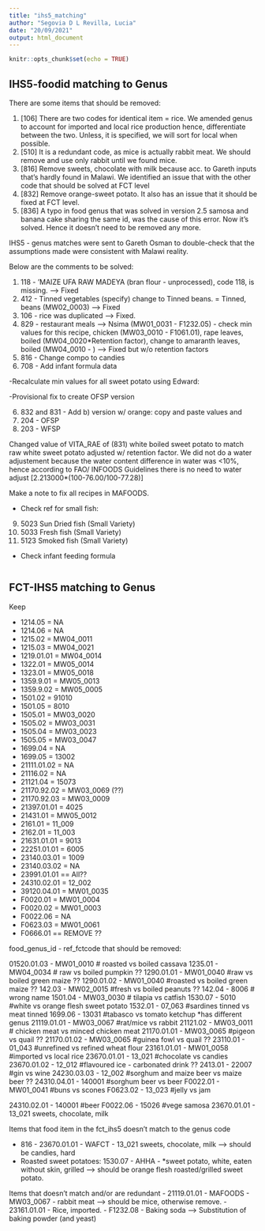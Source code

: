 ```yaml
---
title: "ihs5_matching"
author: "Segovia D L Revilla, Lucia"
date: "20/09/2021"
output: html_document
---
```


```r
knitr::opts_chunk$set(echo = TRUE)
```

## IHS5-foodid matching to Genus

There are some items that should be removed:

 1) [106] There are two codes for identical item = rice. We amended genus to account for imported and local rice production hence, differentiate between the two. Unless, it is specified, we will sort for local when possible. 
 2) [510] It is a redundant code, as mice is actually rabbit meat. We should remove and use only rabbit until we found mice. 
 3) [816] Remove sweets, chocolate with milk because acc. to Gareth inputs that's hardly found in Malawi. We identified an issue that with the other code that should be solved at FCT level 
 4) [832] Remove orange-sweet potato. It also has an issue that it should be fixed at FCT level.
 5) [836] A typo in food genus that was solved in version 2.5 samosa and banana cake sharing the same id, was the cause of this error. Now it's solved. Hence it doesn't need to be removed any more. 
 
IHS5 - genus matches were sent to Gareth Osman to double-check that the assumptions made were consistent with Malawi reality. 

Below are the comments to be solved:

 1) 118 - 'MAIZE UFA RAW MADEYA (bran flour - unprocessed), code 118, is missing. --> Fixed
 2) 412 - Tinned vegetables (specify) change to Tinned beans. = Tinned, beans (MW02_0003) --> Fixed
 3) 106 - rice was duplicated --> Fixed. 
 4) 829 - restaurant meals ---> Nsima (MW01_0031 - F1232.05) - check min values for this recipe, chicken (MW03_0010 - F1061.01), rape leaves, boiled (MW04_0020*Retention factor), change to amaranth leaves, boiled (MW04_0010 - ) --> Fixed but w/o retention factors
 5) 816 - Change compo to candies
 6) 708 - Add infant formula data
 
-Recalculate min values for all sweet potato using Edward:

-Provisional fix to create OFSP version

 6) 832 and 831 - Add b) version w/ orange: copy and paste values and 
 7) 204 - OFSP
 8) 203 - WFSP
 
Changed value of VITA_RAE of (831) white boiled sweet potato to match raw white sweet potato adjusted w/ retention factor. We did not do a water adjustement because the water content difference in water was <10%, hence according to FAO/ INFOODS Guidelines there is no need to water adjust 
[2.213000*(100-76.00/100-77.28)]
 
Make a note to fix all recipes in MAFOODS.

- Check ref for small fish:

 9)  5023        Sun Dried fish (Small Variety)     
 10) 5033        Fresh fish (Small Variety)  
 11) 5123        Smoked fish (Small Variety) 

- Check infant feeding formula


```r

```

## FCT-IHS5 matching to Genus


Keep 

* 1214.05 = NA
* 1214.06 = NA
- 1215.02 = MW04_0011
- 1215.03 = MW04_0021
- 1219.01.01 = MW04_0014
- 1322.01 = MW05_0014
- 1323.01 = MW05_0018
- 1359.9.01 = MW05_0013
- 1359.9.02 = MW05_0005
- 1501.02 = 91010          
- 1501.05 = 8010           
- 1505.01 = MW03_0020
- 1505.02 = MW03_0031
- 1505.04 = MW03_0023
- 1505.05 = MW03_0047
* 1699.04 = NA
- 1699.05 = 13002
* 21111.01.02 = NA
* 21116.02 = NA
- 21121.04 = 15073
- 21170.92.02 = MW03_0069  (??)
- 21170.92.03 = MW03_0009
- 21397.01.01 = 4025
- 21431.01 = MW05_0012
- 2161.01 = 11_009
- 2162.01 = 11_003
- 21631.01.01 = 9013
- 22251.01.01 = 6005
- 23140.03.01 = 1009
* 23140.03.02 = NA
- 23991.01.01 == All??
- 24310.02.01 = 12_002
- 39120.04.01 = MW01_0035
- F0020.01 = MW01_0004
- F0020.02 = MW01_0003
* F0022.06 = NA
- F0623.03 = MW01_0061
- F0666.01 == REMOVE ??



food_genus_id - ref_fctcode that should be removed:

01520.01.03 - MW01_0010 # roasted vs boiled cassava
1235.01 - MW04_0034 # raw vs boiled pumpkin ??
1290.01.01 - MW01_0040 #raw vs boiled green maize ?? 
1290.01.02 - MW01_0040 #roasted vs boiled green maize ??
142.03 - MW02_0015 #fresh vs boiled peanuts ??
142.04 - 8006 # wrong name 
1501.04 - MW03_0030 # tilapia vs catfish
1530.07 - 5010 #white vs orange flesh sweet potato
1532.01 - 07_063 #sardines tinned vs meat tinned
1699.06 - 13031 #tabasco vs tomato ketchup *has different genus
21119.01.01 - MW03_0067 #rat/mice vs rabbit
21121.02 - MW03_0011 # chicken meat vs minced chicken meat
21170.01.01 - MW03_0065 #pigeon vs quail ??
21170.01.02 - MW03_0065 #guinea fowl vs quail ??
23110.01 - 01_043 #unrefined vs refined wheat flour
23161.01.01 - MW01_0058 #imported vs local rice
23670.01.01 - 13_021 #chocolate vs candies
23670.01.02 - 12_012 #flavoured ice - carbonated drink  ??
2413.01 - 22007 #gin vs wine
24230.03.03 - 12_002 #sorghum and maize beer vs maize beer ??
24310.04.01 - 140001 #sorghum beer vs beer
F0022.01 - MW01_0041 #buns vs scones
F0623.02 - 13_023 #jelly vs jam


24310.02.01 - 140001 #beer
F0022.06  -  15026 #vege samosa
23670.01.01 - 13_021 sweets, chocolate, milk

Items that food item in the fct_ihs5 doesn't match to the genus code

- 816 - 23670.01.01 - WAFCT - 13_021 sweets, chocolate, milk --> should be candies, hard
- Roasted sweet potatoes: 1530.07 - AHHA - *sweet potato, white, eaten without skin, grilled --> should be orange flesh roasted/grilled sweet potato.

Items that doesn't match and/or are redundant
- 21119.01.01 - MAFOODS - MW03_0067 - rabbit meat --> should be mice, otherwise remove.
- 23161.01.01 - Rice, imported. 
- F1232.08 - Baking soda --> Substitution of baking powder (and yeast)

